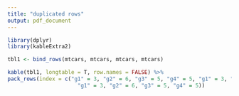 ```yaml
---
title: "duplicated rows"
output: pdf_document
---
```


```r
library(dplyr)
library(kableExtra2)

tbl1 <- bind_rows(mtcars, mtcars, mtcars, mtcars)

kable(tbl1, longtable = T, row.names = FALSE) %>%
pack_rows(index = c("g1" = 3, "g2" = 6, "g3" = 5, "g4" = 5, "g1" = 3, "g2" = 6, "g3" = 5, "g4" = 5,
                      "g1" = 3, "g2" = 6, "g3" = 5, "g4" = 5))
```
